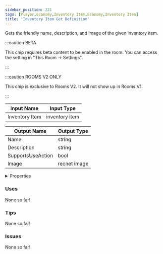 ```yaml
---
sidebar_position: 221
tags: [Player,Economy,Inventory Item,Economy,Inventory Item]
title: 'Inventory Item Get Definition'
---
```


Gets the friendly name, description, and image of the given inventory item.

:::caution BETA

This chip requires beta content to be enabled in the room. You can access the setting in "This Room -> Settings".

:::

:::caution ROOMS V2 ONLY

This chip is exclusive to Rooms V2. It will not show up in Rooms V1.

:::


<EsbSvg />

| Input Name | Input Type |
|-----------|-----------|
| Inventory Item | inventory item |

| Output Name | Output Type |
|-----------|-----------|
| Name | string |
| Description | string |
| SupportsUseAction | bool |
| Image | recnet image |


<details>
  <summary>Properties</summary>
  <div>
    <div>
    <table>
      <thead>
        <tr>
          <th>Is beta required?</th>
          <th>✅</th>
        </tr>
        <tr>
          <th>Is this chip a trolling risk?</th>
          <th>❌</th>
        </tr>
        <tr>
          <th>Is this chip a role assignment risk?</th>
          <th>❌</th>
        </tr>
        <tr>
          <th>Chip UUID</th>
          <th>93ad7158-81eb-453c-b3db-222b9630ae0e</th>
        </tr>
      </thead>
    </table>
    </div>
  </div>
</details>

### Uses

None so far!

### Tips

None so far!

### Issues

None so far!